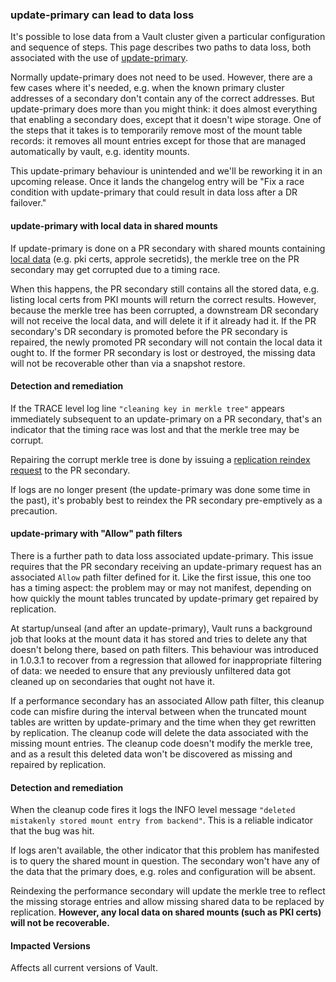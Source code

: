 ### update-primary can lead to data loss

It's possible to lose data from a Vault cluster given a particular configuration
and sequence of steps.  This page describes two paths to data loss, both
associated with the use of
[update-primary](https://developer.hashicorp.com/vault/api-docs/system/replication/replication-performance#update-performance-secondary-s-primary).

Normally update-primary does not need to be used.  However, there are a few cases
where it's needed, e.g. when the known primary cluster addresses of a secondary
don't contain any of the correct addresses.  But update-primary does more than
you might think: it does almost everything that enabling a secondary does,
except that it doesn't wipe storage.  One of the steps that it takes is to
temporarily remove most of the mount table records: it removes all mount entries
except for those that are managed automatically by vault, e.g. identity mounts.

This update-primary behaviour is unintended and we'll be reworking it in an upcoming release.
Once it lands the changelog entry will be "Fix a race condition with update-primary that could
result in data loss after a DR failover."

#### update-primary with local data in shared mounts

If update-primary is done on a PR secondary with shared mounts containing
[local data](/vault/docs/enterprise/replication#replicated-data) (e.g. pki certs,
approle secretids), the merkle tree on the PR secondary may get corrupted due to
a timing race.

When this happens, the PR secondary still contains all the stored data, e.g. listing
local certs from PKI mounts will return the correct results.  However, because the
merkle tree has been corrupted, a downstream DR secondary will not receive the local
data, and will delete it if it already had it.  If the PR secondary's DR secondary is promoted before
the PR secondary is repaired, the newly promoted PR secondary will not contain the local
data it ought to.  If the former PR secondary is lost or destroyed, the missing data
will not be recoverable other than via a snapshot restore.

#### Detection and remediation

If the TRACE level log line `"cleaning key in merkle tree"` appears immediately subsequent
to an update-primary on a PR secondary, that's an indicator that the timing race was lost
and that the merkle tree may be corrupt.

Repairing the corrupt merkle tree is done by issuing a
[replication reindex request](/vault/api-docs/system/replication#reindex-replication)
to the PR secondary.

If logs are no longer present (the update-primary was done some time in the past), it's
probably best to reindex the PR secondary pre-emptively as a precaution.

#### update-primary with "Allow" path filters

There is a further path to data loss associated update-primary.
This issue requires that the PR secondary receiving an update-primary request has an
associated `Allow` path filter defined for it. Like the first issue, this one too has
a timing aspect: the problem may or may not manifest, depending on how
quickly the mount tables truncated by update-primary get repaired by replication.

At startup/unseal (and after an update-primary), Vault runs a background job that looks
at the mount data it has stored and tries to delete any that doesn't belong there, based
on path filters.  This behaviour was introduced in 1.0.3.1 to recover from a regression
that allowed for inappropriate filtering of data: we needed to ensure that any previously
unfiltered data got cleaned up on secondaries that ought not have it.

If a performance secondary has an associated Allow path filter, this cleanup code can
misfire during the interval between when the truncated mount tables are written by
update-primary and the time when they get rewritten by replication.  The cleanup code
will delete the data associated with the missing mount entries.  The cleanup code
doesn't modify the merkle tree, and as a result this deleted data won't be discovered
as missing and repaired by replication.

#### Detection and remediation

When the cleanup code fires it logs the INFO level message `"deleted mistakenly stored
mount entry from backend"`.  This is a reliable indicator that the bug was hit.

If logs aren't available, the other indicator that this problem has manifested is to
query the shared mount in question. The secondary won't have any of the data that
the primary does, e.g. roles and configuration will be absent.

Reindexing the performance secondary will update the merkle tree to reflect the missing
storage entries and allow missing shared data to be replaced by replication.  **However,
any local data on shared mounts (such as PKI certs) will not be recoverable.**

#### Impacted Versions

Affects all current versions of Vault.
